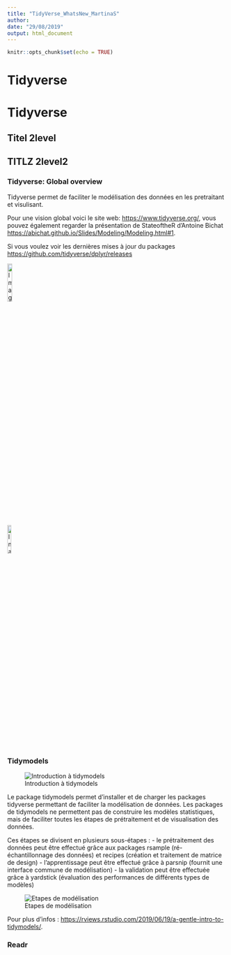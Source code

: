 ```yaml
---
title: "TidyVerse_WhatsNew_MartinaS"
author:
date: "29/08/2019"
output: html_document
---
```


```r
knitr::opts_chunk$set(echo = TRUE)
```

# Tidyverse <!--{.tabset .tabset-fade .tabset-pills} -->
# Tidyverse {.tabset .tabset-fade .tabset-pills}

## Titel 2level

## TITLZ 2level2

<!-- {.tabset .tabset-fade .tabset-pills} use this code to make tabs, but does not work with the anchors (internal liks) --> 

### Tidyverse: Global overview 

Tidyverse permet de faciliter le modélisation des données en les pretraitant et visulisant.

Pour une vision global voici le site web: <https://www.tidyverse.org/>, vous pouvez également regarder la présentation de StateoftheR d'Antoine Bichat <https://abichat.github.io/Slides/Modeling/Modeling.html#1>.

Si vous voulez voir les dernières mises à jour du packages <https://github.com/tidyverse/dplyr/releases>

[![Image Title](logo_tidymodels.png){width=15%}](#tidymodels-link)



[![Image Title](logo_readr.png){width=13%}](#readr-link)





### Tidymodels {#tidymodels-link}

![Introduction à tidymodels](tidymodels.png)

Le package tidymodels permet d'installer et de charger les packages tidyverse permettant de faciliter la modélisation de données. Les packages de tidymodels ne permettent pas de construire les modèles statistiques, mais de faciliter toutes les étapes de prétraitement et de visualisation des données.

Ces étapes se divisent en plusieurs sous-étapes :
- le prétraitement des données peut être effectué grâce aux packages rsample (ré-échantillonnage des données) et recipes (création et traitement de matrice de design)
- l'apprentissage peut être effectué grâce à parsnip (fournit une interface commune de modélisation)
- la validation peut être effectuée grâce à yardstick (évaluation des performances de différents types de modèles)

![Etapes de modélisation](tidymodels2.png)


Pour plus d'infos : <https://rviews.rstudio.com/2019/06/19/a-gentle-intro-to-tidymodels/>.


### Readr {#readr-link}



